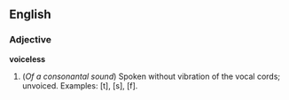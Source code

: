 == English ==
===Adjective===
'''voiceless'''

#(''Of a consonantal sound'') Spoken without vibration of the vocal cords; unvoiced.  Examples: [t], [s], [f].